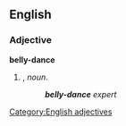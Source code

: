 ==English==

===Adjective===
'''belly-dance'''

# {{form of|Attributive form|[[belly dance]]|nodot=1}}, ''noun''.
#:'''''belly-dance''' expert''
[[Category:English adjectives]]